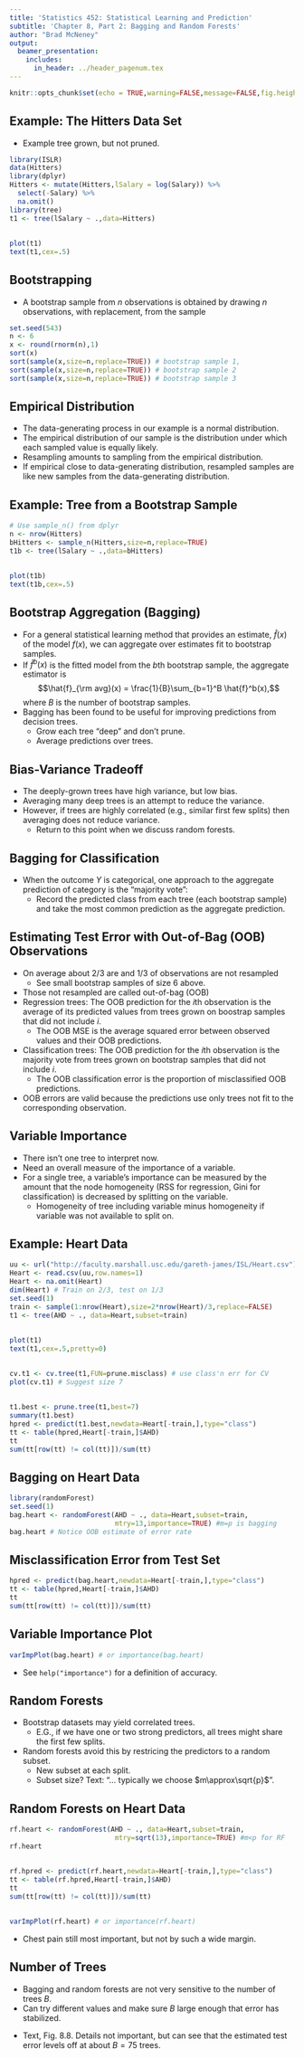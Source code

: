 ```yaml
---
title: 'Statistics 452: Statistical Learning and Prediction'
subtitle: 'Chapter 8, Part 2: Bagging and Random Forests'
author: "Brad McNeney"
output: 
  beamer_presentation:
    includes:
      in_header: ../header_pagenum.tex
---
```


```r
knitr::opts_chunk$set(echo = TRUE,warning=FALSE,message=FALSE,fig.height=3,fig.width=5)
```

## Example: The Hitters Data Set

* Example tree grown, but not pruned.

\scriptsize

```r
library(ISLR)
data(Hitters)
library(dplyr)
Hitters <- mutate(Hitters,lSalary = log(Salary)) %>% 
  select(-Salary) %>%
  na.omit()
library(tree)
t1 <- tree(lSalary ~ .,data=Hitters)
```

##

\scriptsize

```r
plot(t1)
text(t1,cex=.5)
```

## Bootstrapping 

* A bootstrap sample from $n$ observations is obtained 
by drawing $n$ observations, with replacement, from 
the sample

\scriptsize

```r
set.seed(543)
n <- 6
x <- round(rnorm(n),1)
sort(x)
sort(sample(x,size=n,replace=TRUE)) # bootstrap sample 1, 
sort(sample(x,size=n,replace=TRUE)) # bootstrap sample 2
sort(sample(x,size=n,replace=TRUE)) # bootstrap sample 3
```

## Empirical Distribution

* The data-generating process in our example is a normal distribution.
* The empirical distribution of our sample is the distribution
under which each sampled value is equally likely.
* Resampling amounts to sampling from the empirical distribution.
* If empirical close to data-generating distribution, 
resampled samples are like new samples from the data-generating 
distribution.

## Example: Tree from a Bootstrap Sample

\scriptsize

```r
# Use sample_n() from dplyr
n <- nrow(Hitters)
bHitters <- sample_n(Hitters,size=n,replace=TRUE)
t1b <- tree(lSalary ~ .,data=bHitters)
```

##

\scriptsize

```r
plot(t1b)
text(t1b,cex=.5)
```


## Bootstrap Aggregation (Bagging)

* For a general statistical learning method that 
provides an estimate, $\hat{f}(x)$ of the model $f(x)$,
we can aggregate over estimates fit to bootstrap samples.
* If $\hat{f}^b(x)$ is the fitted model from the $b$th 
bootstrap sample, the aggregate estimator is
$$\hat{f}_{\rm avg}(x) = \frac{1}{B}\sum_{b=1}^B \hat{f}^b(x),$$
where $B$ is the number of bootstrap samples.
* Bagging has been found to be useful for improving 
predictions from decision trees.
    + Grow each tree "deep" and don't prune.
    + Average predictions over trees.
  

## Bias-Variance Tradeoff

* The deeply-grown trees have high variance, but low bias.
* Averaging many deep trees is an attempt to reduce the
variance.
* However, if trees are highly correlated (e.g., similar first 
few splits) then averaging does not reduce variance.
    + Return to this point when we discuss random forests.
    


## Bagging for Classification

* When the outcome $Y$ is categorical, one approach to
the aggregate prediction of category is the "majority vote":
    + Record the predicted class from each tree (each 
    bootstrap sample) and take the most common prediction
    as the aggregate prediction.
    
## Estimating Test Error with Out-of-Bag (OOB) Observations

* On average about 2/3 are and 1/3 of observations are not resampled
    + See small bootstrap samples of size 6 above.
* Those not resampled are called out-of-bag (OOB)
* Regression trees: The OOB prediction for the $i$th observation
is the average of its predicted values from trees grown
on boostrap samples that did not include $i$.
    + The OOB MSE is the average squared error between  observed
    values and their OOB predictions.
* Classification trees: The OOB prediction for the $i$th observation
is the majority vote from trees grown on bootstrap samples that did
not include $i$.
    + The OOB classification error is the proportion of misclassified
    OOB predictions. 
* OOB errors are valid because the predictions use only trees not
fit to the corresponding observation.
    
## Variable Importance

* There isn't one tree to interpret now.
* Need an overall measure of the importance of a variable.
* For a single tree, a variable's importance can be measured
by the amount that the node homogeneity (RSS for regression,
Gini for classification) is decreased by splitting on the variable. 
    + Homogeneity of tree including variable 
    minus homogeneity if variable was not available
    to split on.
    

## Example: Heart Data

\scriptsize

```r
uu <- url("http://faculty.marshall.usc.edu/gareth-james/ISL/Heart.csv")
Heart <- read.csv(uu,row.names=1)
Heart <- na.omit(Heart)
dim(Heart) # Train on 2/3, test on 1/3
set.seed(1)
train <- sample(1:nrow(Heart),size=2*nrow(Heart)/3,replace=FALSE)
t1 <- tree(AHD ~ ., data=Heart,subset=train)
```

## 

\scriptsize

```r
plot(t1)
text(t1,cex=.5,pretty=0)
```

##

\scriptsize

```r
cv.t1 <- cv.tree(t1,FUN=prune.misclass) # use class'n err for CV
plot(cv.t1) # Suggest size 7
```

## 

\scriptsize

```r
t1.best <- prune.tree(t1,best=7)
summary(t1.best)
hpred <- predict(t1.best,newdata=Heart[-train,],type="class")
tt <- table(hpred,Heart[-train,]$AHD)
tt
sum(tt[row(tt) != col(tt)])/sum(tt)
```

## Bagging on Heart Data

\scriptsize

```r
library(randomForest)
set.seed(1)
bag.heart <- randomForest(AHD ~ ., data=Heart,subset=train,
                          mtry=13,importance=TRUE) #m=p is bagging
bag.heart # Notice OOB estimate of error rate
```

## Misclassification Error from Test Set

\scriptsize

```r
hpred <- predict(bag.heart,newdata=Heart[-train,],type="class")
tt <- table(hpred,Heart[-train,]$AHD)
tt
sum(tt[row(tt) != col(tt)])/sum(tt)
```


## Variable Importance Plot

\scriptsize

```r
varImpPlot(bag.heart) # or importance(bag.heart)
```

\normalsize

* See `help("importance")` for a definition of accuracy.

## Random Forests

* Bootstrap datasets may yield correlated trees.
    + E.G., if we have one or two strong predictors, all trees
    might share the first few splits.
* Random forests avoid this by restricing the predictors 
to a random subset.
    + New subset at each split.
    + Subset size? Text: "... typically we choose  $m\approx\sqrt{p}$".

## Random Forests on Heart Data

\scriptsize

```r
rf.heart <- randomForest(AHD ~ ., data=Heart,subset=train,
                          mtry=sqrt(13),importance=TRUE) #m<p for RF
rf.heart
```

##

\scriptsize

```r
rf.hpred <- predict(rf.heart,newdata=Heart[-train,],type="class")
tt <- table(rf.hpred,Heart[-train,]$AHD)
tt
sum(tt[row(tt) != col(tt)])/sum(tt)
```

##

\scriptsize

```r
varImpPlot(rf.heart) # or importance(rf.heart)
```

* Chest pain still most important, but not by such
a wide margin.

## Number of Trees

* Bagging and random forests are not very sensitive to the number
of trees $B$.
* Can try different values and make sure $B$ large enough that
error has stabilized.

\vspace*{-.4in}

\begin{center}
\includegraphics[height=2.3in]{Fig8_8.pdf}
\end{center}

\vspace*{-.4in}

\small

* Text, Fig. 8.8. Details not important, but can see
that the estimated test error levels off at about
$B=75$ trees.